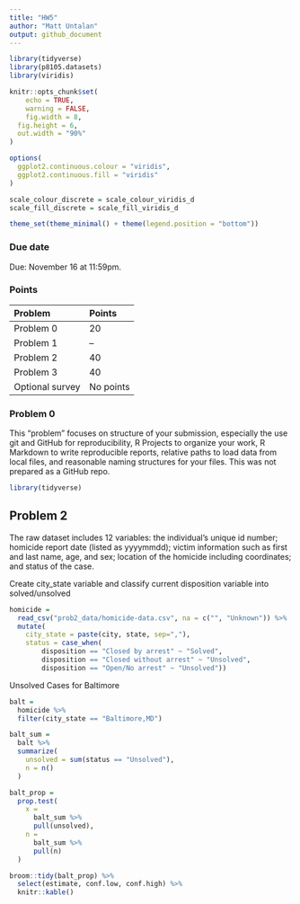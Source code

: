 ```yaml
---
title: "HW5"
author: "Matt Untalan"
output: github_document
---
```


```r
library(tidyverse)
library(p8105.datasets)
library(viridis)

knitr::opts_chunk$set(
	echo = TRUE,
	warning = FALSE,
	fig.width = 8, 
  fig.height = 6,
  out.width = "90%"
)

options(
  ggplot2.continuous.colour = "viridis",
  ggplot2.continuous.fill = "viridis"
)

scale_colour_discrete = scale_colour_viridis_d
scale_fill_discrete = scale_fill_viridis_d

theme_set(theme_minimal() + theme(legend.position = "bottom"))
```


### Due date

Due: November 16 at 11:59pm. 

### Points

| Problem         | Points    |
|:--------------- |:--------- |
| Problem 0       | 20        |
| Problem 1       | --        |
| Problem 2       | 40        |
| Problem 3       | 40        |
| Optional survey | No points |


### Problem 0

This "problem" focuses on structure of your submission, especially the use git and GitHub for reproducibility, R Projects to organize your work, R Markdown to write reproducible reports, relative paths to load data from local files, and reasonable naming structures for your files. This was not prepared as a GitHub repo.

```r
library(tidyverse)
```

## Problem 2

The raw dataset includes 12 variables: the individual's unique id number; homicide report date (listed as yyyymmdd); victim information such as first and last name, age, and sex; location of the homicide including coordinates; and status of the case.

Create city_state variable and classify current disposition variable into solved/unsolved
```r
homicide = 
  read_csv("prob2_data/homicide-data.csv", na = c("", "Unknown")) %>%
  mutate(
    city_state = paste(city, state, sep=","),
    status = case_when(
        disposition == "Closed by arrest" ~ "Solved",
        disposition == "Closed without arrest" ~ "Unsolved",
        disposition == "Open/No arrest" ~ "Unsolved"))
```

Unsolved Cases for Baltimore
```r
balt = 
  homicide %>%
  filter(city_state == "Baltimore,MD")

balt_sum =
  balt %>%
  summarize(
    unsolved = sum(status == "Unsolved"),
    n = n()
  )

balt_prop = 
  prop.test(
    x =
      balt_sum %>%
      pull(unsolved),
    n =
      balt_sum %>%
      pull(n)
  )

broom::tidy(balt_prop) %>%
  select(estimate, conf.low, conf.high) %>%
  knitr::kable()
```